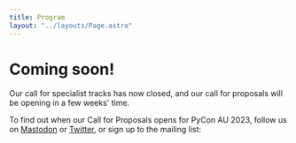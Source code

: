 ```yaml
---
title: Program
layout: "../layouts/Page.astro"
---
```



# Coming soon!

Our call for specialist tracks has now closed, and our call for proposals will be opening in a few weeks' time.

To find out when our Call for Proposals opens for PyCon AU 2023, follow us on <a href="https://fosstodon.org/@pyconau">Mastodon</a> or <a href="https://twitter.com/PyConAU">Twitter</a>, or sign up to the mailing list:

<MailingListSignup />
